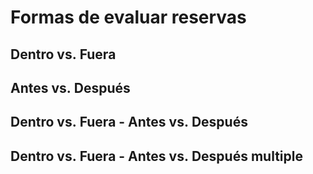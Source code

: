 # Formas de evaluar reservas

## Dentro vs. Fuera

## Antes vs. Después

## Dentro vs. Fuera - Antes vs. Después

## Dentro vs. Fuera - Antes vs. Después multiple